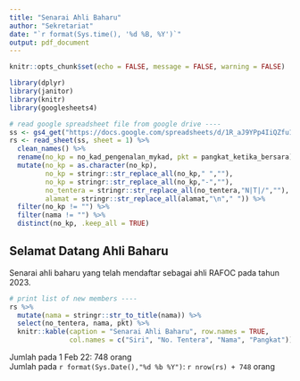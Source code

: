 ```yaml
---
title: "Senarai Ahli Baharu"
author: "Sekretariat"
date: "`r format(Sys.time(), '%d %B, %Y')`"
output: pdf_document
---
```


```r
knitr::opts_chunk$set(echo = FALSE, message = FALSE, warning = FALSE)

library(dplyr)
library(janitor)
library(knitr)
library(googlesheets4)

# read google spreadsheet file from google drive ----
ss <- gs4_get("https://docs.google.com/spreadsheets/d/1R_aJ9YPp4IiQZfu1RTw4KLWq5155uCvnu0OuVG_H2q8/edit#gid=1295676957")
rs <- read_sheet(ss, sheet = 1) %>% 
  clean_names() %>%
  rename(no_kp = no_kad_pengenalan_mykad, pkt = pangkat_ketika_bersara) %>%
  mutate(no_kp = as.character(no_kp),
         no_kp = stringr::str_replace_all(no_kp," ",""),
         no_kp = stringr::str_replace_all(no_kp,"-",""),
         no_tentera = stringr::str_replace_all(no_tentera,"N|T|/",""),
         alamat = stringr::str_replace_all(alamat,"\n"," ")) %>% 
  filter(no_kp != "") %>% 
  filter(nama != "") %>% 
  distinct(no_kp, .keep_all = TRUE)
```

## Selamat Datang Ahli Baharu
Senarai ahli baharu yang telah mendaftar sebagai ahli RAFOC pada tahun 2023.


```r
# print list of new members ----
rs %>% 
  mutate(nama = stringr::str_to_title(nama)) %>% 
  select(no_tentera, nama, pkt) %>%
  knitr::kable(caption = "Senarai Ahli Baharu", row.names = TRUE,
               col.names = c("Siri", "No. Tentera", "Nama", "Pangkat"))
```

Jumlah pada 1 Feb 22: 748 orang    
Jumlah pada `r format(Sys.Date(),"%d %b %Y")`: `r nrow(rs) + 748` orang

